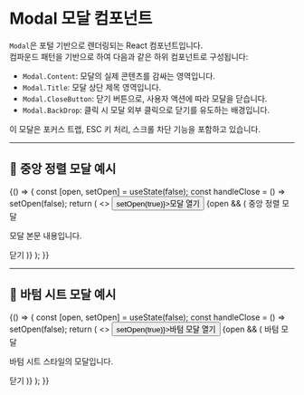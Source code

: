 
<Meta title="Components/Modal" component={Modal} of={ModalStory} />

# Modal 모달 컴포넌트

`Modal`은 포털 기반으로 렌더링되는 React 컴포넌트입니다.  
컴파운드 패턴을 기반으로 하여 다음과 같은 하위 컴포넌트로 구성됩니다:

- `Modal.Content`: 모달의 실제 콘텐츠를 감싸는 영역입니다.
- `Modal.Title`: 모달 상단 제목 영역입니다.
- `Modal.CloseButton`: 닫기 버튼으로, 사용자 액션에 따라 모달을 닫습니다.
- `Modal.BackDrop`: 클릭 시 모달 외부 클릭으로 닫기를 유도하는 배경입니다.

이 모달은 포커스 트랩, ESC 키 처리, 스크롤 차단 기능을 포함하고 있습니다.

---

## 📍 중앙 정렬 모달 예시

<Canvas>
  <Story name="Centered Modal">
    {() => {
      const [open, setOpen] = useState(false);
      const handleClose = () => setOpen(false);
      return (
        <>
          <button onClick={() => setOpen(true)}>모달 열기</button>
          {open && (
            <Modal onClose={handleClose}>
              <Modal.BackDrop onClose={handleClose} />
              <Modal.Content position="center">
                <Modal.Title>중앙 정렬 모달</Modal.Title>
                <p>모달 본문 내용입니다.</p>
                <Modal.CloseButton onClick={handleClose}>닫기</Modal.CloseButton>
              </Modal.Content>
            </Modal>
          )}
        </>
      );
    }}
  </Story>
</Canvas>

---

## 📍 바텀 시트 모달 예시

<Canvas>
  <Story name="Bottom Modal">
    {() => {
      const [open, setOpen] = useState(false);
      const handleClose = () => setOpen(false);
      return (
        <>
          <button onClick={() => setOpen(true)}>바텀 모달 열기</button>
          {open && (
            <Modal onClose={handleClose}>
              <Modal.BackDrop onClose={handleClose} />
              <Modal.Content position="bottom">
                <Modal.Title>바텀 모달</Modal.Title>
                <p>바텀 시트 스타일의 모달입니다.</p>
                <Modal.CloseButton onClick={handleClose}>닫기</Modal.CloseButton>
              </Modal.Content>
            </Modal>
          )}
        </>
      );
    }}
  </Story>
</Canvas>
